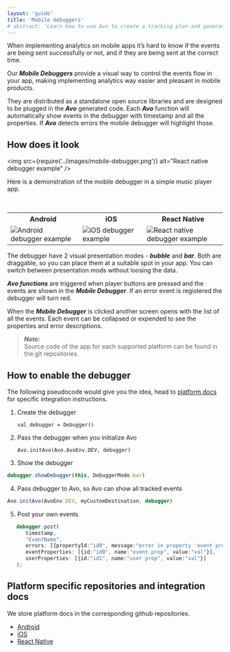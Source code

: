 ```yaml
---
layout: 'guide'
title: 'Mobile debuggers'
# abstract: 'Learn how to use Avo to create a tracking plan and generate high quality, actionable data.'
---
```


When implementing analytics on mobile apps it’s hard to know if the events are being sent successfully or not, and if they are being sent at the correct time.

Our **_Mobile Debuggers_** provide a visual way to control the events flow in your app, making implementing analytics way easier and pleasant in mobile products.

They are distributed as a standalone open source libraries and are designed to be plugged in the **_Avo_** generated code. Each **_Avo_** function will automatically show events in the debugger with timestamp and all the properties.
If **_Avo_** detects errors the mobile debugger will highlight those.

## <a name="look"></a> How does it look

<img
  src={require('../images/mobile-debugger.png')}
  alt="React native debugger example"
/>

Here is a demonstration of the mobile debugger in a simple music player app.

<br />

<table>

<tr>
 <th scope="col">Android</th>
 <th scope="col">iOS</th>
 <th scope="col">React Native</th>
</tr>
<tr>
 <td style={{"padding":10}}>
  <img
    src={require('../images/android-debugger-example.gif')}
    alt="Android debugger example"
  />
 </td>
 <td style={{"padding":10}}>
    <img
      src={require('../images/ios-debugger-example.gif')}
      alt="iOS debugger example"
    />
 </td>
 <td style={{"padding":10}}>
  <img
    src={require('../images/rn-debugger-example.gif')}
    alt="React native debugger example"
  />
 </td>
</tr>
</table>

The debugger have 2 visual presentation modes - **_bubble_** and **_bar_**. Both are draggable, so you can place them at a suitable spot in your app.
You can switch between presentation mods without loosing the data.

**_Avo functions_** are triggered when player buttons are pressed and the events are shown in the **_Mobile Debugger_**. If an error event is registered the debugger will turn red.

When the **_Mobile Debugger_** is clicked another screen opens with the list of all the events. Each event can be collapsed or expended to see the properties and error descriptions.

> **_Note:_** <br/>
> Source code of the app for each supported platform can be found in the git repositories.

## <a name="how-to-enable"></a> How to enable the debugger

The following pseudocode would give you the idea, head to <a href="#platform-docs">platform docs</a> for specific integration instructions.

1. Create the debugger

   `val debugger = Debugger()`

2. Pass the debugger when you initialize Avo

   `Avo.initAvo(Avo.AvoEnv.DEV, debugger)`

3. Show the debugger

```typescript
debugger.showDebugger(this, DebuggerMode.bar)
```

4. Pass debugger to Avo, so Avo can show all tracked events

```typescript
Avo.initAvo(AvoEnv.DEV, myCustomDestination, debugger)
```

5. Post your own events

```typescript
   debugger.post(
      timestamp,
      "EventName",
      errors: [{propertyId:"id0", message:"error in property 'event prop' with id 'id0'"}],
      eventProperties: [{id:"id0", name:"event prop", value:"val"}],
      userProperties: [{id:"id1", name:"user prop", value:"val"}]
   );
```

## <a name="platform-docs"></a> Platform specific repositories and integration docs

We store platform docs in the corresponding github repositories.

- <a href="https://github.com/avohq/android-analytics-debugger">Android</a>
- <a href="https://github.com/avohq/ios-analytics-debugger">iOS</a>
- <a href="https://github.com/avohq/react-native-analytics-debugger">
    React Native
  </a>
